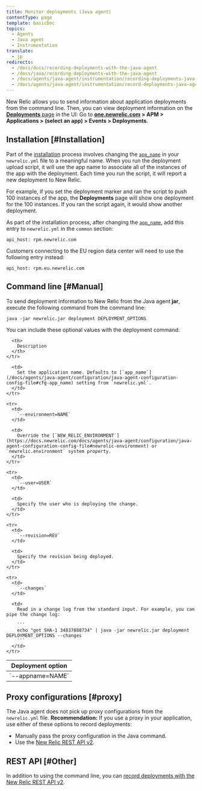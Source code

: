 ```yaml
---
title: Monitor deployments (Java agent)
contentType: page
template: basicDoc
topics:
  - Agents
  - Java agent
  - Instrumentation
translate:
  - jp
redirects:
  - /docs/docs/recording-deployments-with-the-java-agent
  - /docs/java/recording-deployments-with-the-java-agent
  - /docs/agents/java-agent/instrumentation/recording-deployments-java-agent
  - /docs/agents/java-agent/instrumentation/record-deployments-java-agent
---
```


New Relic allows you to send information about application deployments from the command line. Then, you can view deployment information on the [**Deployments** page](/docs/apm/applications-menu/events/deployments-page) in the UI: Go to **[one.newrelic.com](https://one.newrelic.com) > APM > Applications > (select an app) > Events > Deployments**.

## Installation [#Installation]

Part of the [installation](/docs/agents/java-agent/installation/java-agent-manual-installation) process involves changing the [`app_name`](/docs/agents/java-agent/configuration/java-agent-configuration-config-file#cfg-app_name) in your `newrelic.yml` file to a meaningful name. When you run the deployment upload script, it will use the app name to associate all of the instances of the app with the deployment. Each time you run the script, it will report a new deployment to New Relic.

For example, if you set the deployment marker and ran the script to push 100 instances of the app, the **Deployments** page will show one deployment for the 100 instances. If you ran the script again, it would show another deployment.

As part of the installation process, after changing the [`app_name`](/docs/agents/java-agent/configuration/java-agent-configuration-config-file#cfg-app_name), add this entry to `newrelic.yml` in the `common` section:

```
api_host: rpm.newrelic.com
```

Customers connecting to the EU region data center will need to use the following entry instead:

```
api_host: rpm.eu.newrelic.com
```

## Command line [#Manual]

To send deployment information to New Relic from the Java agent **jar**, execute the following command from the command line:

```
java -jar newrelic.jar deployment DEPLOYMENT_OPTIONS
```

You can include these optional values with the deployment command:

<Table>
  <thead>
    <tr>
      <th style={{ width: "225px" }}>
        Deployment option
      </th>

      <th>
        Description
      </th>
    </tr>
  </thead>

  <tbody>
    <tr>
      <td>
        `--appname=NAME`
      </td>

      <td>
        Set the application name. Defaults to [`app_name`](/docs/agents/java-agent/configuration/java-agent-configuration-config-file#cfg-app_name) setting from `newrelic.yml`.
      </td>
    </tr>

    <tr>
      <td>
        `--environment=NAME`
      </td>

      <td>
        Override the [`NEW_RELIC_ENVIRONMENT`](https://docs.newrelic.com/docs/agents/java-agent/configuration/java-agent-configuration-config-file#newrelic-environment) or `newrelic.environment` system property.
      </td>
    </tr>

    <tr>
      <td>
        `--user=USER`
      </td>

      <td>
        Specify the user who is deploying the change.
      </td>
    </tr>

    <tr>
      <td>
        `--revision=REV`
      </td>

      <td>
        Specify the revision being deployed.
      </td>
    </tr>

    <tr>
      <td>
        `--changes`
      </td>

      <td>
        Read in a change log from the standard input. For example, you can pipe the change log:

        ```
        echo "get SHA-1 34837888734" | java -jar newrelic.jar deployment DEPLOYMENT_OPTIONS --changes
        ```
      </td>
    </tr>
  </tbody>
</Table>

## Proxy configurations [#proxy]

The Java agent does not pick up proxy configurations from the `newrelic.yml` file. **Recommendation:** If you use a proxy in your application, use either of these options to record deployments:

* Manually pass the proxy configuration in the Java command.
* Use the [New Relic REST API v2](/docs/apm/new-relic-apm/maintenance/recording-deployments).

## REST API [#Other]

In addition to using the command line, you can [record deployments with the New Relic REST API v2](/docs/apm/new-relic-apm/maintenance/recording-deployments).
